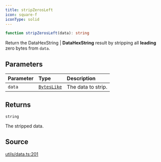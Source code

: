 ```yaml
---
title: stripZerosLeft
icon: square-f
iconType: solid
---
```


```ts
function stripZerosLeft(data): string
```

Return the DataHexString | **DataHexString** result by stripping all **leading** zero bytes from `data`.

## Parameters

| Parameter | Type | Description |
| :------ | :------ | :------ |
| `data` | [`BytesLike`](/sdk/content/type-aliases/BytesLike) | The data to strip. |

## Returns

`string`

The stripped data.

## Source

[utils/data.ts:201](https://github.com/dominant-strategies/quais.js/blob/b2ac1fd0778919e5fee7e72ee1eb16f6f0ceca10/src/utils/data.ts#L201)
